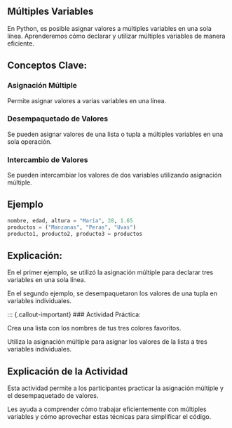 ## Múltiples Variables

En Python, es posible asignar valores a múltiples variables en una sola línea. Aprenderemos cómo declarar y utilizar múltiples variables de manera eficiente.

## Conceptos Clave:

### Asignación Múltiple

Permite asignar valores a varias variables en una línea.

### Desempaquetado de Valores

Se pueden asignar valores de una lista o tupla a múltiples variables en una sola operación.

### Intercambio de Valores

Se pueden intercambiar los valores de dos variables utilizando asignación múltiple.

## Ejemplo

```python
nombre, edad, altura = "María", 28, 1.65
productos = ("Manzanas", "Peras", "Uvas")
producto1, producto2, producto3 = productos
```
## Explicación:

En el primer ejemplo, se utilizó la asignación múltiple para declarar tres variables en una sola línea.

En el segundo ejemplo, se desempaquetaron los valores de una tupla en variables individuales.

::: {.callout-important}
### Actividad Práctica:

Crea una lista con los nombres de tus tres colores favoritos.

Utiliza la asignación múltiple para asignar los valores de la lista a tres variables individuales.

## Explicación de la Actividad

Esta actividad permite a los participantes practicar la asignación múltiple y el desempaquetado de valores. 

Les ayuda a comprender cómo trabajar eficientemente con múltiples variables y cómo aprovechar estas técnicas para simplificar el código.
